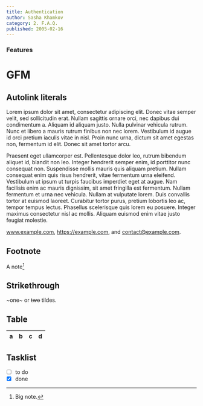 ```yaml
---
title: Authentication
author: Sasha Khamkov
category: 2. F.A.Q.
published: 2005-02-16
---
```


### Features
# GFM

## Autolink literals

Lorem ipsum dolor sit amet, consectetur adipiscing elit. Donec vitae semper velit, sed sollicitudin erat. Nullam sagittis ornare orci, nec dapibus dui condimentum a. Aliquam id aliquam justo. Nulla pulvinar vehicula rutrum. Nunc et libero a mauris rutrum finibus non nec lorem. Vestibulum id augue id orci pretium iaculis vitae in nisl. Proin nunc urna, dictum sit amet egestas non, fermentum id elit. Donec sit amet tortor arcu.

Praesent eget ullamcorper est. Pellentesque dolor leo, rutrum bibendum aliquet id, blandit non leo. Integer hendrerit semper enim, id porttitor nunc consequat non. Suspendisse mollis mauris quis aliquam pretium. Nullam consequat enim quis risus hendrerit, vitae fermentum urna eleifend. Vestibulum ut ipsum ut turpis faucibus imperdiet eget at augue. Nam facilisis enim ac mauris dignissim, sit amet fringilla est fermentum. Nullam fermentum et urna nec vehicula. Nullam at vulputate lorem. Duis convallis tortor at euismod laoreet. Curabitur tortor purus, pretium lobortis leo ac, tempor tempus lectus. Phasellus scelerisque quis lorem eu posuere. Integer maximus consectetur nisl ac mollis. Aliquam euismod enim vitae justo feugiat molestie.

www.example.com, https://example.com, and contact@example.com.

## Footnote

A note[^1]

[^1]: Big note.

## Strikethrough

~one~ or ~~two~~ tildes.

## Table

| a | b  |  c |  d  |
| - | :- | -: | :-: |

## Tasklist

* [ ] to do
* [x] done
